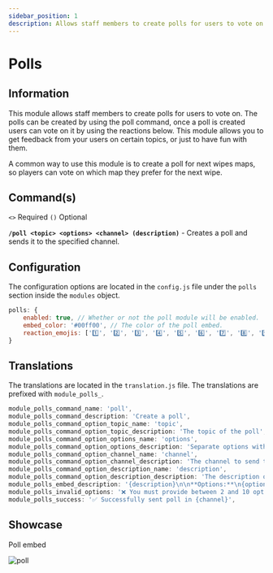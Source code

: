```yaml
---
sidebar_position: 1
description: Allows staff members to create polls for users to vote on.
---
```



# Polls

## Information

This module allows staff members to create polls for users to vote on. The polls can be created by using the poll command, once a poll is created users can vote on it by using the reactions below. This module allows you to get feedback from your users on certain topics, or just to have fun with them.

A common way to use this module is to create a poll for next wipes maps, so players can vote on which map they prefer for the next wipe.

## Command(s)

`<>` Required `()` Optional

**`/poll <topic> <options> <channel> (description)`** - Creates a poll and sends it to the specified channel.

## Configuration

The configuration options are located in the `config.js` file under the `polls` section inside the `modules` object.

```js title="config.js → modules → polls"
polls: {
	enabled: true, // Whether or not the poll module will be enabled.
	embed_color: '#00ff00', // The color of the poll embed.
	reaction_emojis: ['1️⃣', '2️⃣', '3️⃣', '4️⃣', '5️⃣', '6️⃣', '7️⃣', '8️⃣', '9️⃣', '🔟'], // These emojis are used for the poll reactions.
}
```

## Translations

The translations are located in the `translation.js` file. The translations are prefixed with `module_polls_`.

```js title="translation.js"
module_polls_command_name: 'poll',
module_polls_command_description: 'Create a poll',
module_polls_command_option_topic_name: 'topic',
module_polls_command_option_topic_description: 'The topic of the poll',
module_polls_command_option_options_name: 'options',
module_polls_command_option_options_description: 'Separate options with a comma. (max 10)',
module_polls_command_option_channel_name: 'channel',
module_polls_command_option_channel_description: 'The channel to send the poll to',
module_polls_command_option_description_name: 'description',
module_polls_command_option_description_description: 'The description of the poll',
module_polls_embed_description: '{description}\n\n**Options:**\n{options}',
module_polls_invalid_options: '❌ You must provide between 2 and 10 options',
module_polls_success: '✅ Successfully sent poll in {channel}',
```

## Showcase

Poll embed

![poll](https://imgur.com/mtHf1JZ.png)
